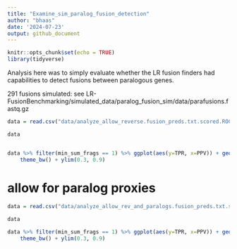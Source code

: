 ```yaml
---
title: "Examine_sim_paralog_fusion_detection"
author: "bhaas"
date: '2024-07-23'
output: github_document
---
```


```r
knitr::opts_chunk$set(echo = TRUE)
library(tidyverse)
```


Analysis here was to simply evaluate whether the LR fusion finders had capabilities to detect fusions between paralogous genes.

291 fusions simulated: see LR-FusionBenchmarking/simulated_data/paralog_fusion_sim/data/parafusions.fastq.gz

```r

data = read.csv("data/analyze_allow_reverse.fusion_preds.txt.scored.ROC", header=T, sep="\t", stringsAsFactors = F)

data



```
```r

data %>% filter(min_sum_frags == 1) %>% ggplot(aes(y=TPR, x=PPV)) + geom_point(aes(shape=prog, color=prog), size=3) +
    theme_bw() + ylim(0.3, 0.9)


```


# allow for paralog proxies


```r

data = read.csv("data/analyze_allow_rev_and_paralogs.fusion_preds.txt.scored.ROC", header=T, sep="\t", stringsAsFactors = F)

data

```


```r

data %>% filter(min_sum_frags == 1) %>% ggplot(aes(y=TPR, x=PPV)) + geom_point(aes(shape=prog, color=prog), size=3) +
    theme_bw() + ylim(0.3, 0.9)


```

